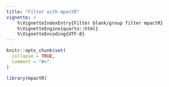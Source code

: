 ```yaml
---
title: "Filter with mpactR"
vignette: >
    %\VignetteIndexEntry{Filter blank/group filter mpactR}
    %\VignetteEngine{quarto::html}
    %\VignetteEncoding{UTF-8}
---
```


```r
knitr::opts_chunk$set(
  collapse = TRUE,
  comment = "#>"
)
```

```r
library(mpactR)
```
